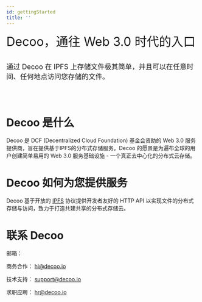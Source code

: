 ```yaml
---
id: gettingStarted
title: ''
---
```




<font size="6">Decoo，通往 Web 3.0 时代的入口</font><br/><br/>


<font size="4">通过 Decoo 在 IPFS 上存储文件极其简单，并且可以在任意时间、任何地点访问您存储的文件。</font>

<br/>

<br/>

# Decoo 是什么

Decoo 是 DCF (Decentralized Cloud Foundation) 基金会资助的 Web 3.0 服务提供商，旨在提供基于IPFS的分布式存储服务。Decoo 的愿景是为遍布全球的用户创建简单易用的 Web 3.0 服务基础设施 - 一个真正去中心化的分布式云存储。

# Decoo 如何为您提供服务

Decoo 基于开放的 [IPFS](https://ipfs.io/) 协议提供开发者友好的 HTTP API 以实现文件的分布式存储与访问，致力于打造共建共享的分布式存储云。

# 联系 Decoo

邮箱：

商务合作： hi@decoo.io

技术支持： support@decoo.io

求职应聘： hr@decoo.io




